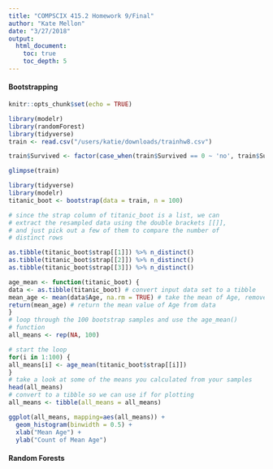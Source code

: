 ```yaml
---
title: "COMPSCIX 415.2 Homework 9/Final"
author: "Kate Mellon"
date: "3/27/2018"
output:
  html_document:
    toc: true
    toc_depth: 5
---
```


#### Bootstrapping
```r
knitr::opts_chunk$set(echo = TRUE)

library(modelr)
library(randomForest)
library(tidyverse)
train <- read.csv("/users/katie/downloads/trainhw8.csv")

train$Survived <- factor(case_when(train$Survived == 0 ~ 'no', train$Survived == 1 ~ 'yes'))

glimpse(train)

```


```r
library(tidyverse)
library(modelr)
titanic_boot <- bootstrap(data = train, n = 100)

```


```r
# since the strap column of titanic_boot is a list, we can
# extract the resampled data using the double brackets [[]],
# and just pick out a few of them to compare the number of
# distinct rows

as.tibble(titanic_boot$strap[[1]]) %>% n_distinct()
as.tibble(titanic_boot$strap[[2]]) %>% n_distinct()
as.tibble(titanic_boot$strap[[3]]) %>% n_distinct()

```


```r
age_mean <- function(titanic_boot) {
data <- as.tibble(titanic_boot) # convert input data set to a tibble
mean_age <- mean(data$Age, na.rm = TRUE) # take the mean of Age, remove NAs
return(mean_age) # return the mean value of Age from data
}
# loop through the 100 bootstrap samples and use the age_mean()
# function
all_means <- rep(NA, 100)

# start the loop
for(i in 1:100) {
all_means[i] <- age_mean(titanic_boot$strap[[i]])
}
# take a look at some of the means you calculated from your samples
head(all_means)
# convert to a tibble so we can use if for plotting
all_means <- tibble(all_means = all_means)
```


```r
ggplot(all_means, mapping=aes(all_means)) +
  geom_histogram(binwidth = 0.5) +
  xlab("Mean Age") +
  ylab("Count of Mean Age")
```


#### Random Forests